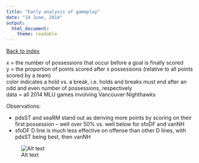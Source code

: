 ```yaml
---
title: "Early analysis of gameplay"
date: "14 June, 2014"
output:
  html_document:
    theme: readable
---
```


<a href="index.html">Back to index</a>

x = the number of possessions that occur before a goal is finally scored  
y = the proportion of points scored after x possessions (relative to all points scored by a team)  
color indicates a hold vs. a break, i.e. holds and breaks must end after an odd and even number of possessions, respectively  
data = all 2014 MLU games involving Vancouver Nighthawks  

Observations:

  * pdsST and seaRM stand out as deriving more points by scoring on their first possession -- well over 50% vs. well below for sfoDF and vanNH
  * sfoDF D line is much less effective on offense than other D lines, with pdsST being best, then vanNH

![Alt text](figs/poss_n_dist_by_scor_team_and_status.png)